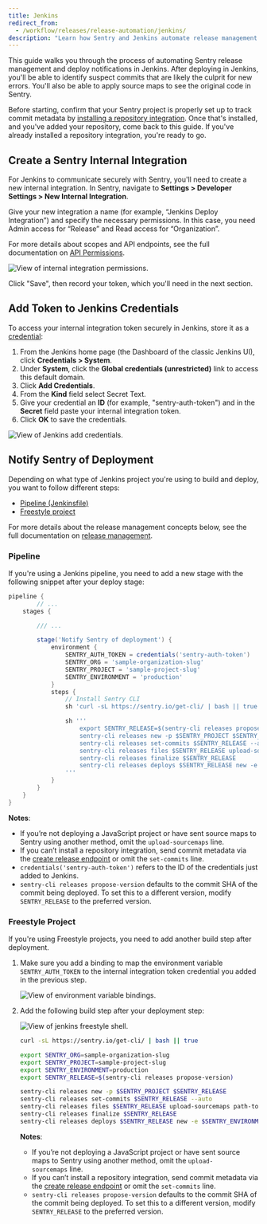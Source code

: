 ```yaml
---
title: Jenkins
redirect_from:
  - /workflow/releases/release-automation/jenkins/
description: "Learn how Sentry and Jenkins automate release management and help identify suspect commits."
---
```


This guide walks you through the process of automating Sentry release management and deploy notifications in Jenkins. After deploying in Jenkins, you'll be able to identify suspect commits that are likely the culprit for new errors. You'll also be able to apply source maps to see the original code in Sentry.

Before starting, confirm that your Sentry project is properly set up to track commit metadata by [installing a repository integration](/product/releases/setup/release-automation/). Once that's installed, and you've added your repository, come back to this guide. If you've already installed a repository integration, you're ready to go.

## Create a Sentry Internal Integration

For Jenkins to communicate securely with Sentry, you'll need to create a new internal integration. In Sentry, navigate to **Settings > Developer Settings > New Internal Integration**.

Give your new integration a name (for example, “Jenkins Deploy Integration”) and specify the necessary permissions. In this case, you need Admin access for “Release” and Read access for “Organization”.

For more details about scopes and API endpoints, see the full documentation on [API Permissions](/api/permissions/).

![View of internal integration permissions.](internal-integration-permissions.png)

Click "Save", then record your token, which you'll need in the next section.

## Add Token to Jenkins Credentials

To access your internal integration token securely in Jenkins, store it as a [credential](https://www.jenkins.io/doc/book/using/using-credentials/):

1. From the Jenkins home page (the Dashboard of the classic Jenkins UI), click **Credentials > System**.
2. Under **System**, click the **Global credentials (unrestricted)** link to access this default domain.
3. Click **Add Credentials**.
4. From the **Kind** field select Secret Text.
5. Give your credential an **ID** (for example, "sentry-auth-token") and in the **Secret** field paste your internal integration token.
6. Click **OK** to save the credentials.

![View of Jenkins add credentials.](jenkins-add-credential.png)

## Notify Sentry of Deployment

Depending on what type of Jenkins project you're using to build and deploy, you want to follow different steps:

- [Pipeline (Jenkinsfile)](/product/releases/setup/release-automation/jenkins/#pipeline)
- [Freestyle project](/product/releases/setup/release-automation/jenkins/#freestyle-project)

For more details about the release management concepts below, see the full documentation on [release management](/product/cli/releases/).

### Pipeline

If you're using a Jenkins pipeline, you need to add a new stage with the following snippet after your deploy stage:

```groovy
pipeline {
		// ...
    stages {

        /// ...

        stage('Notify Sentry of deployment') {
            environment {
                SENTRY_AUTH_TOKEN = credentials('sentry-auth-token')
                SENTRY_ORG = 'sample-organization-slug'
                SENTRY_PROJECT = 'sample-project-slug'
                SENTRY_ENVIRONMENT = 'production'
            }
            steps {
                // Install Sentry CLI
                sh 'curl -sL https://sentry.io/get-cli/ | bash || true'

                sh '''
                    export SENTRY_RELEASE=$(sentry-cli releases propose-version)
                    sentry-cli releases new -p $SENTRY_PROJECT $SENTRY_RELEASE
                    sentry-cli releases set-commits $SENTRY_RELEASE --auto
                    sentry-cli releases files $SENTRY_RELEASE upload-sourcemaps path-to-sourcemaps-if-applicable
                    sentry-cli releases finalize $SENTRY_RELEASE
                    sentry-cli releases deploys $SENTRY_RELEASE new -e $SENTRY_ENVIRONMENT
                '''
            }
        }
    }
}
```

**Notes**:

- If you’re not deploying a JavaScript project or have sent source maps to Sentry using another method, omit the `upload-sourcemaps` line.
- If you can’t install a repository integration, send commit metadata via the [create release endpoint](/product/releases/setup/manual-setup-releases/) or omit the `set-commits` line.
- `credentials('sentry-auth-token')` refers to the ID of the credentials just added to Jenkins.
- `sentry-cli releases propose-version` defaults to the commit SHA of the commit being deployed. To set this to a different version, modify `SENTRY_RELEASE` to the preferred version.

### Freestyle Project

If you're using Freestyle projects, you need to add another build step after deployment.

1. Make sure you add a binding to map the environment variable `SENTRY_AUTH_TOKEN` to the internal integration token credential you added in the previous step.

   ![View of environment variable bindings.](jenkins-freestyle-bindings.png)

2. Add the following build step after your deployment step:

   ![View of jenkins freestyle shell.](jenkins-freestyle-shell.png)

   ```bash
   curl -sL https://sentry.io/get-cli/ | bash || true

   export SENTRY_ORG=sample-organization-slug
   export SENTRY_PROJECT=sample-project-slug
   export SENTRY_ENVIRONMENT=production
   export SENTRY_RELEASE=$(sentry-cli releases propose-version)

   sentry-cli releases new -p $SENTRY_PROJECT $SENTRY_RELEASE
   sentry-cli releases set-commits $SENTRY_RELEASE --auto
   sentry-cli releases files $SENTRY_RELEASE upload-sourcemaps path-to-sourcemaps-if-applicable
   sentry-cli releases finalize $SENTRY_RELEASE
   sentry-cli releases deploys $SENTRY_RELEASE new -e $SENTRY_ENVIRONMENT
   ```

   **Notes**:

   - If you’re not deploying a JavaScript project or have sent source maps to Sentry using another method, omit the `upload-sourcemaps` line.
   - If you can’t install a repository integration, send commit metadata via the [create release endpoint](/product/releases/setup/manual-setup-releases/) or omit the `set-commits` line.
   - `sentry-cli releases propose-version` defaults to the commit SHA of the commit being deployed. To set this to a different version, modify `SENTRY_RELEASE` to the preferred version.
